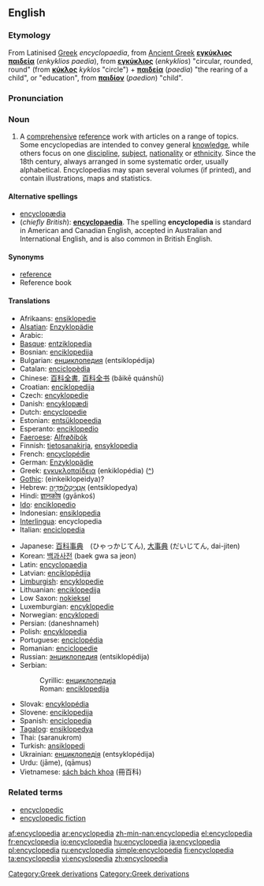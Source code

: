 {{wikipedia}}
==English==
===Etymology===
[[Category:Greek derivations]]
From Latinised [[Greek]] ''encyclopaedia'', from [[Ancient Greek]] 
'''[[εγκύκλιος παιδεία]]''' (''enkyklios paedia''), from '''[[εγκύκλιος]]''' 
(''enkyklios'') "circular, rounded, round" (from '''[[κύκλος]]''' ''kyklos'' "circle") + '''[[παιδεία]]''' (''paedia'') "the rearing of a child", or "education", from '''[[παιδίον]]''' (''paedion'') "child".

===Pronunciation===
{{ipacregion|Canada}} {{ipac|ənˌsaɪkləˈpidiə|en-ca-synth-encyclopedia.ogg|CA synth}}

===Noun===
{{en-noun}}

# A [[comprehensive]] [[reference]] work with articles on a range of topics. Some encyclopedias are intended to convey general [[knowledge]], while others focus on one [[discipline]], [[subject]], [[nationality]] or [[ethnicity]]. Since the 18th century, always arranged in some systematic order, usually alphabetical. Encyclopedias may span several volumes (if printed), and contain illustrations, maps and statistics.

====Alternative spellings====
*[[encyclopædia]]
*(''chiefly British''): '''[[encyclopaedia]]'''. The spelling '''encyclopedia''' is standard in American and Canadian English, accepted in Australian and International English, and is also common in British English.

====Synonyms====
* [[reference]]
* Reference book

====Translations====
{{top}}
*Afrikaans: [[ensiklopedie]]
*[[Alsatian]]: [[Enzyklopädie]]
*Arabic: {{ARchar|[[موسوعة]]}} {{Unicode|(mausú:ʕa)}} {{f}}
*[[Basque]]: [[entziklopedia]]
*Bosnian: [[enciklopedija#Bosnian|enciklopedija]] {{f}}
*Bulgarian: [[енциклопедия]] (entsiklopédija) {{f}}
*Catalan: [[enciclopèdia]]
*Chinese: [[百科全書]], [[百科全书]] (bǎikē quánshū)
*Croatian: [[enciklopedija#Croatian|enciklopedija]] {{f}}
*Czech: [[encyklopedie]]
*Danish: [[encyklopædi]]
*Dutch: [[encyclopedie]] {{m}}
*Estonian: [[entsüklopeedia]]
*Esperanto: [[enciklopedio]]
*[[Faeroese]]: [[Alfrøðibók]]
*Finnish: [[tietosanakirja]], [[ensyklopedia]]
*French: [[encyclopédie]] {{f}}
*German: [[Enzyklopädie]] {{f}}
*Greek: [[εγκυκλοπαίδεια]] (enkiklopédia) ([[:el:εγκυκλοπαδεια|^]])
*[[Gothic]]: (einkeiklopeidya)?
*Hebrew: [[אנציקלופדיה|אֶנְצִיקְלוֹפֶּדְיָה]] (entsiklopedya) {{f}}
*Hindi: [[ज्ञानकोष]] (gyānkoś)
*[[Ido]]: [[enciklopedio]]
*Indonesian: [[ensiklopedia]]
*[[Interlingua]]: encyclopedia
*Italian: [[enciclopedia]] {{f}}
{{mid}}
*Japanese: [[百科事典]]　(ひゃっかじてん), [[大事典]] (だいじてん, dai-jiten)
*Korean: [[백과사전]] (baek gwa sa jeon)
*Latin: [[encyclopaedia]]
*Latvian: [[enciklopēdija]] {{f}}
*[[Limburgish]]: [[encyklopedie]]
*Lithuanian: [[enciklopedija]] {{f}}
*Low Saxon: [[nokieksel]]
*Luxemburgian: [[encyklopedie]]
*Norwegian: [[encyklopedi]]
*Persian: {{FAchar|[[دانشنامه]]}} (daneshnameh)
*Polish: [[encyklopedia]] {{f}}
*Portuguese: [[enciclopédia]] {{f}}
*Romanian: [[enciclopedie]] {{f}}
*Russian: [[энциклопедия]] (entsiklopédija) {{f}}
*Serbian:
*:Cyrillic: [[енциклопедија#Serbian|енциклопедија]] {{f}}
*:Roman: [[enciklopedija#Serbian|enciklopedija]] {{f}}
*Slovak: [[encyklopédia]]
*Slovene: [[enciklopedija#Slovene|enciklopedija]]
*Spanish: [[enciclopedia]] {{f}}
*[[Tagalog]]: [[ensiklopedya]]
*Thai: {{THchar|[[สารานุกรม]]}} (saranukrom)
*Turkish: [[ansiklopedi]]
*Ukrainian: [[енциклопедія]] (entsyklopédija) {{f}}
*Urdu: {{URchar|[[جامع]]}} (jāme), {{URchar|[[قاموس]]}} (qāmus)
*Vietnamese: [[sách bách khoa]] (冊百科)
{{bottom}}

===Related terms===
*[[encyclopedic]]
*[[encyclopedic fiction]]

[[Category:Greek derivations]]

[[af:encyclopedia]]
[[ar:encyclopedia]]
[[zh-min-nan:encyclopedia]]
[[el:encyclopedia]]
[[fr:encyclopedia]]
[[io:encyclopedia]]
[[hu:encyclopedia]]
[[ja:encyclopedia]]
[[pl:encyclopedia]]
[[ru:encyclopedia]]
[[simple:encyclopedia]]
[[fi:encyclopedia]]
[[ta:encyclopedia]]
[[vi:encyclopedia]]
[[zh:encyclopedia]]